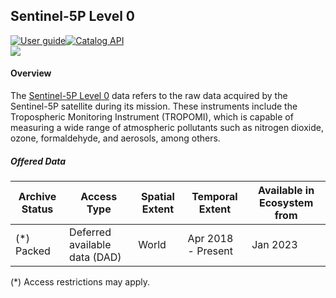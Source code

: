 
<div class="Level-0" style="display: block;">

<div>

## Sentinel-5P Level 0

<div class="row" style="display: flex; justify-content: space-around"><div class="column"><div class="badge-row">[![User guide](https://img.shields.io/badge/-User_guide-77cc09)](https://sentinels.copernicus.eu/web/sentinel/technical-guides/sentinel-5p/products-algorithms/level-0){target='_blank'}[![Catalog API](https://img.shields.io/badge/-Catalog_API-77cc09?style=flat)
](https://catalogue.dataspace.copernicus.eu/resto/api/collections/Sentinel5P/search.json){target='_blank'}</div><div class="badge-row gutter"><img src="https://img.shields.io/badge/revisit-<1--day-0A4393"/></div><div class="badge-row"></div></div><div class="column" style="margin-right:10%; margin-left:auto; text-align: right;"></div></div>

#### Overview

The [Sentinel-5P Level 0](https://sentinels.copernicus.eu/web/sentinel/technical-guides/sentinel-5p/products-algorithms/level-0){target='_blank'} data refers to the raw data acquired by the Sentinel-5P satellite during its mission. These instruments include the Tropospheric Monitoring Instrument (TROPOMI), which is capable of measuring a wide range of atmospheric pollutants such as nitrogen dioxide, ozone, formaldehyde, and aerosols, among others.

<h5>Offered Data</h5><table class="table">
<thead>
<tr><th>Archive Status  </th><th>Access Type                  </th><th>Spatial Extent  </th><th>Temporal Extent   </th><th>Available in Ecosystem from  </th></tr>
</thead>
<tbody>
<tr><td>(*) Packed      </td><td>Deferred available data (DAD)</td><td>World           </td><td>Apr 2018 - Present</td><td>Jan 2023                     </td></tr>
</tbody>
</table>(*) Access restrictions may apply.



</div>

</div>

